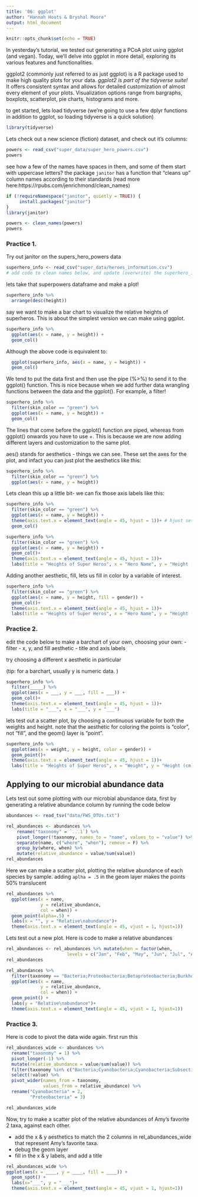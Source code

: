 ```yaml
---
title: '06: ggplot'
author: "Hannah Houts & Bryshal Moore"
output: html_document
---
```


```r
knitr::opts_chunk$set(echo = TRUE)
```

In yesterday's tutorial, we tested out generating a PCoA plot using ggplot (and vegan). Today, we'll delve into ggplot in more detail, exploring its various features and functionalities. 
 
ggplot2 (commonly just referred to as just ggplot) is a R package used to make high quality plots for your data. 
*ggplot2 is part of the tidyverse suite!*
It offers consistent syntax and allows for detailed customization of almost every element of your plots. Visualization options range from bargraphs, boxplots, scatterplot, pie charts, histograms and more. 

to get started, lets load tidyverse
(we're going to use a few dplyr functions in addition to ggplot, so loading tidyverse is a quick solution)
```r
library(tidyverse)
```

Lets check out a new science (fiction) dataset, and check out it's columns:
```r
powers <- read_csv("super_data/super_hero_powers.csv")
powers
```


see how a few of the names have spaces in them, and some of them start with uppercase letters? the package `janitor` has a function that "cleans up" column names according to their standards (read more here:https://rpubs.com/jenrichmond/clean_names)

```r
if (!requireNamespace("janitor", quietly = TRUE)) {
     install.packages("janitor")
}
library(janitor)

powers <- clean_names(powers)
powers
```

### Practice 1.
Try out janitor on the supers_hero_powers data
```r
superhero_info <- read_csv("super_data/heroes_information.csv")
# add code to clean names below, and update (overwrite) the superhero_info object with the clean names

```



lets take that superpowers dataframe and make a plot!
```r
superhero_info %>% 
  arrange(desc(height))
```

say we want to make a bar chart to visualize the relative heights of superheros.
This is about the simplest version we can make using ggplot. 

```r
superhero_info %>% 
  ggplot(aes(x = name, y = height)) +
  geom_col()
```


Although the above code is equivalent to:
```r
  ggplot(superhero_info, aes(x = name, y = height)) +
  geom_col()
```

We tend to put the data first and then use the pipe (%>%) to send it to the ggplot() function. This is nice because when we add further data wrangling functions between the data and the ggplot(). For example, a filter!

```r
superhero_info %>% 
  filter(skin_color == "green") %>%
  ggplot(aes(x = name, y = height)) +
  geom_col()
```

The lines that come before the ggplot() function are piped, whereas from ggplot() onwards you have to use +. This is because we are now adding different layers and customization to the same plot.

aes() stands for aesthetics - things we can see. These set the axes for the plot, and infact you can just plot the aesthetics like this:
```r
superhero_info %>%
  filter(skin_color == "green") %>% 
  ggplot(aes(x = name, y = height)) 
```
Lets clean this up a little bit- we can fix those axis labels like this:
```r
superhero_info %>% 
  filter(skin_color == "green") %>%
  ggplot(aes(x = name, y = height)) +
  theme(axis.text.x = element_text(angle = 45, hjust = 1))+ # hjust sets the alignment of the text.
  geom_col()
```
```r
superhero_info %>% 
  filter(skin_color == "green") %>%
  ggplot(aes(x = name, y = height)) +
  geom_col()+
  theme(axis.text.x = element_text(angle = 45, hjust = 1))+ 
  labs(title = "Heights of Super Heros", x = "Hero Name", y = "Height (cm)")
```

Adding another aesthetic, fill, lets us fill in color by a variable of interest. 
```r
superhero_info %>% 
  filter(skin_color == "green") %>%
  ggplot(aes(x = name, y = height, fill = gender)) +
  geom_col()+
  theme(axis.text.x = element_text(angle = 45, hjust = 1))+ 
  labs(title = "Heights of Super Heros", x = "Hero Name", y = "Height (cm)")
```


### Practice 2. 
edit the code below to make a barchart of your own, choosing your own:
- filter
- x, y, and fill aesthetic
- title and axis labels

try choosing a different x aesthetic in particular

(tip: for a barchart, usually y is numeric data. )
```r
superhero_info %>% 
  filter(_____) %>%
  ggplot(aes(x = ___, y = ___, fill = ___)) +
  geom_col()+
  theme(axis.text.x = element_text(angle = 45, hjust = 1))+ 
  labs(title = "___", x = "___", y = "___")
```

lets test out a scatter plot, by choosing a continuous variable for both the weights and height. note that the aesthetic for coloring the points is "color", not "fill", and the geom() layer is "point".

```r
superhero_info %>% 
  ggplot(aes(x = weight, y = height, color = gender)) +
  geom_point()+
  theme(axis.text.x = element_text(angle = 45, hjust = 1))+ 
  labs(title = "Heights of Super Heros", x = "Weight", y = "Height (cm)")
```

## Applying to our microbial abundance data

Lets test out some plotting with our microbial abundance data, first by generating a relative abundance column by running the code below
```r
abundances <- read_tsv("data/FWS_OTUs.txt")

rel_abundances <- abundances %>%
    rename("taxonomy" = `...1`) %>%
    pivot_longer(!taxonomy, names_to = "name", values_to = "value") %>%
    separate(name, c("where", "when"), remove = F) %>%
    group_by(where, when) %>%
    mutate(relative_abundance = value/sum(value))
rel_abundances
```

Here we can make a scatter plot, plotting the relative abundance of each species by sample. adding `aplha = .5` in the geom layer makes the points 50% translucent
```r
rel_abundances %>% 
  ggplot(aes(x = name, 
             y = relative_abundance, 
             col = when)) + 
  geom_point(alpha=.5) +
  labs(x = "", y = "Relative\nabundance")+
  theme(axis.text.x = element_text(angle = 45, vjust = 1, hjust=1))
```



Lets test out a new plot. Here is code to make a relative abundances


```r
rel_abundances <- rel_abundances %>% mutate(when = factor(when, 
                       levels = c("Jan", "Feb", "May", "Jun", "Jul", "Aug"))) 
rel_abundances
```

```r
rel_abundances %>% 
  filter(taxonomy == "Bacteria;Proteobacteria;Betaproteobacteria;Burkholderiales;Burkholderiaceae;Ralstonia") %>% 
  ggplot(aes(x = name, 
             y = relative_abundance, 
             col = when)) + 
  geom_point() +
  labs(y = "Relative\nabundance")+
  theme(axis.text.x = element_text(angle = 45, vjust = 1, hjust=1))
```
### Practice 3. 
Here is code to pivot the data wide again. first run this
```r
rel_abundances_wide <- abundances %>%
  rename("taxonomy" = 1) %>%
  pivot_longer(-1) %>%
  mutate(relative_abundance = value/sum(value)) %>%
  filter(taxonomy %in% c("Bacteria;Cyanobacteria;Cyanobacteria;SubsectionIV;Unassigned;Anabaena", "Bacteria;Proteobacteria;Betaproteobacteria;Burkholderiales;Burkholderiaceae;Ralstonia"))%>% 
  select(!value) %>%
  pivot_wider(names_from = taxonomy, 
              values_from = relative_abundance) %>%
  rename("Cyanobacteria" = 2, 
         "Proteobacteria" = 3)

rel_abundances_wide
```


Now, try to make a scatter plot of the relative abundances of Amy's favorite 2 taxa, against each other.

- add the x & y aesthetics to match the 2 columns in rel_abundances_wide that represent Amy's favorite taxa.
- debug the geom layer
- fill in the x & y labels, and add a title

```r
rel_abundances_wide %>% 
ggplot(aes(x = ____, y = ____, fill = ____)) + 
  geom_spot() +
  labs(x="___", y = "___")+
  theme(axis.text.x = element_text(angle = 45, vjust = 1, hjust=1))
```



